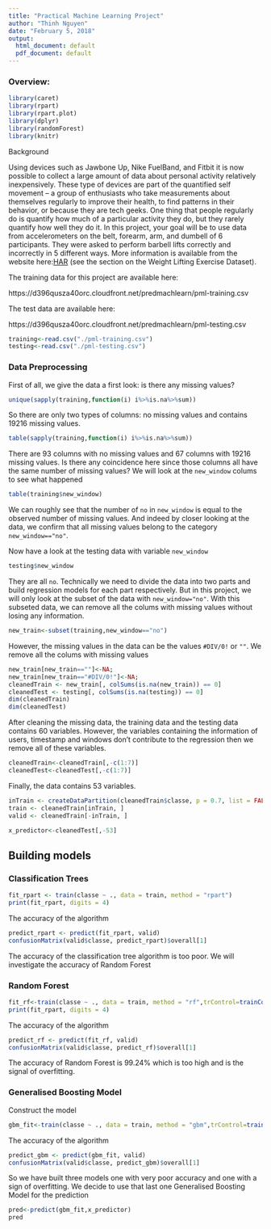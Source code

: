 ---
title: "Practical Machine Learning Project"
author: "Thinh Nguyen"
date: "February 5, 2018"
output: 
  html_document: default
  pdf_document: default
---
### Overview:
```{r load packages,include=FALSE}
library(caret)
library(rpart)
library(rpart.plot)
library(dplyr)
library(randomForest)
library(knitr)
```

Background

Using devices such as Jawbone Up, Nike FuelBand, and Fitbit it is now possible to collect a large amount of data about personal activity relatively inexpensively. These type of devices are part of the quantified self movement – a group of enthusiasts who take measurements about themselves regularly to improve their health, to find patterns in their behavior, or because they are tech geeks. One thing that people regularly do is quantify how much of a particular activity they do, but they rarely quantify how well they do it. In this project, your goal will be to use data from accelerometers on the belt, forearm, arm, and dumbell of 6 participants. They were asked to perform barbell lifts correctly and incorrectly in 5 different ways. More information is available from the website here:[HAR]( http://web.archive.org/web/20161224072740/http:/groupware.les.inf.puc-rio.br/har) (see the section on the Weight Lifting Exercise Dataset).

The training data for this project are available here:

https://d396qusza40orc.cloudfront.net/predmachlearn/pml-training.csv

The test data are available here:

https://d396qusza40orc.cloudfront.net/predmachlearn/pml-testing.csv

```{r loaddata, cache=TRUE}
training<-read.csv("./pml-training.csv")
testing<-read.csv("./pml-testing.csv")
```

### Data Preprocessing

First of all, we give the data a first look: is there any missing values?
```{r firstlook}
unique(sapply(training,function(i) i%>%is.na%>%sum))
```
So there are only two types of columns: no missing values and contains 19216 missing values.

```{r missingdata}
table(sapply(training,function(i) i%>%is.na%>%sum))

```

There are 93 columns with no missing values and 67 columns with 19216 missing values. Is there any coincidence here since those columns all have the same number of missing values? We will look at the `new_window` colums to see what happened
```{r new_window}
table(training$new_window)
```

We can roughly see that the number of `no` in `new_window` is equal to the observed number of missing values. And indeed by closer looking at the data, we confirm that all missing values belong to the category `new_window=="no"`. 

Now have a look at the testing data with variable `new_window`

```{r test_window}
testing$new_window
```
They are all `no`. Technically we need to divide the data into two parts and build regression models for each part respectively. But in this project, we will only look at the subset of the data with `new_window="no"`. With this subseted data, we can remove all the colums with missing values without losing any information.
```{r subset}
new_train<-subset(training,new_window=="no")
```

However, the missing values in the data can be the values `#DIV/0!` or `""`. We remove all the colums with missing values
```{r rmNA}
new_train[new_train==""]<-NA;
new_train[new_train=="#DIV/0!"]<-NA;
cleanedTrain <- new_train[, colSums(is.na(new_train)) == 0]
cleanedTest <- testing[, colSums(is.na(testing)) == 0]
dim(cleanedTrain)
dim(cleanedTest)
```
After cleaning the missing data, the training data and the testing data contains 60 variables. However, the variables containing the information of users, timestamp and windows don't contribute to the regression then we remove all of these variables.

```{r rm1_7}
cleanedTrain<-cleanedTrain[,-c(1:7)]
cleanedTest<-cleanedTest[,-c(1:7)]
```
Finally, the data contains 53 variables.

```{r dataprocessing}
inTrain <- createDataPartition(cleanedTrain$classe, p = 0.7, list = FALSE)
train <- cleanedTrain[inTrain, ]
valid <- cleanedTrain[-inTrain, ]

x_predictor<-cleanedTest[,-53]
```

## Building models

### Classification Trees
```{r rpart}
fit_rpart <- train(classe ~ ., data = train, method = "rpart")
print(fit_rpart, digits = 4)
```

The accuracy of the algorithm
```{r rpartacc}
predict_rpart <- predict(fit_rpart, valid)
confusionMatrix(valid$classe, predict_rpart)$overall[1]
```
The accuracy of the classification tree algorithm is too poor. We will investigate the accuracy of Random Forest 

### Random Forest

```{r rf}
fit_rf<-train(classe ~ ., data = train, method = "rf",trControl=trainControl(method = "cv", number = 5))
print(fit_rpart, digits = 4)
```

The accuracy of the algorithm
```{r rfacc}
predict_rf <- predict(fit_rf, valid)
confusionMatrix(valid$classe, predict_rf)$overall[1]
```

The accuracy of Random Forest is 99.24% which is too high and is the signal of overfitting. 

### Generalised Boosting Model

Construct the model

```{r gbm}
gbm_fit<-train(classe ~ ., data = train, method = "gbm",trControl=trainControl(method = "repeatedcv", number = 5,repeats=1),verbose = FALSE)
```

The accuracy of the algorithm
```{r gbmacc}
predict_gbm <- predict(gbm_fit, valid)
confusionMatrix(valid$classe, predict_gbm)$overall[1]
```
So we have built three models one with very poor accuracy and one with a sign of overfitting. We decide to use that last one Generalised Boosting Model for the prediction

```{r pred}
pred<-predict(gbm_fit,x_predictor)
pred
```

